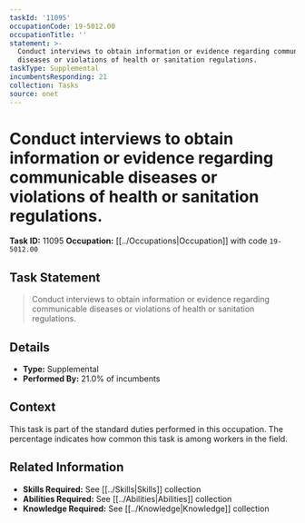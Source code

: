```yaml
---
taskId: '11095'
occupationCode: 19-5012.00
occupationTitle: ''
statement: >-
  Conduct interviews to obtain information or evidence regarding communicable
  diseases or violations of health or sanitation regulations.
taskType: Supplemental
incumbentsResponding: 21
collection: Tasks
source: onet
---
```

# Conduct interviews to obtain information or evidence regarding communicable diseases or violations of health or sanitation regulations.

**Task ID:** 11095
**Occupation:** [[../Occupations|Occupation]] with code `19-5012.00`

## Task Statement

> Conduct interviews to obtain information or evidence regarding communicable diseases or violations of health or sanitation regulations.

## Details

- **Type:** Supplemental
- **Performed By:** 21.0% of incumbents

## Context

This task is part of the standard duties performed in this occupation. The percentage indicates how common this task is among workers in the field.

## Related Information

- **Skills Required:** See [[../Skills|Skills]] collection
- **Abilities Required:** See [[../Abilities|Abilities]] collection
- **Knowledge Required:** See [[../Knowledge|Knowledge]] collection
